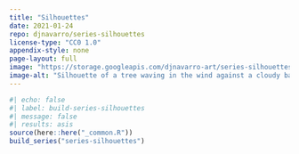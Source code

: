 ```yaml
---
title: "Silhouettes"
date: 2021-01-24
repo: djnavarro/series-silhouettes
license-type: "CC0 1.0"
appendix-style: none
page-layout: full
image: "https://storage.googleapis.com/djnavarro-art/series-silhouettes/800/night-tree_04_468.jpg"
image-alt: "Silhouette of a tree waving in the wind against a cloudy background, all in shades of teal and white"
---
```

   
::: {.grid}
  
```r
#| echo: false
#| label: build-series-silhouettes
#| message: false
#| results: asis
source(here::here("_common.R"))
build_series("series-silhouettes")
```
   
:::
   
